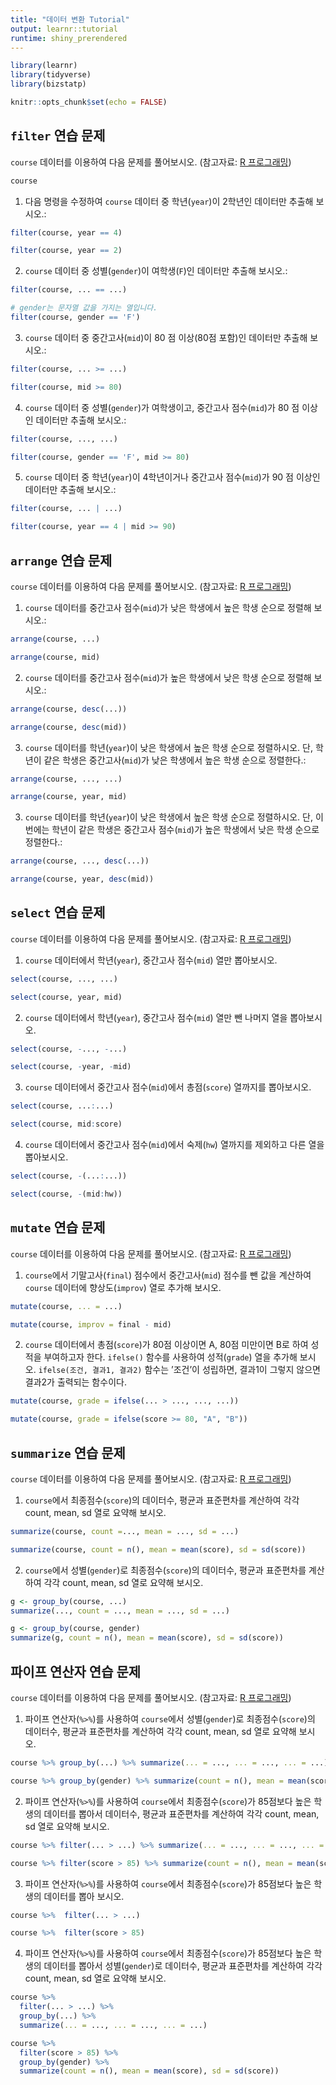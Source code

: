 ```yaml
---
title: "데이터 변환 Tutorial"
output: learnr::tutorial
runtime: shiny_prerendered
---
```


```r
library(learnr)
library(tidyverse)
library(bizstatp)

knitr::opts_chunk$set(echo = FALSE)
```


## `filter` 연습 문제

`course` 데이터를 이용하여 다음 문제를 풀어보시오. (참고자료: [R 프로그래밍](https://kilhwan.github.io/rprogramming/ch-dataTransformation.html#sec:filter))

```r
course
```

1. 다음 명령을 수정하여 `course` 데이터 중 학년(`year`)이 2학년인 데이터만 추출해 보시오.:

```r
filter(course, year == 4)
```

```r
filter(course, year == 2)
```

2. `course` 데이터 중 성별(`gender`)이 여학생(`F`)인 데이터만 추출해 보시오.:

```r
filter(course, ... == ...)
```

```r
# gender는 문자열 값을 가지는 열입니다. 
filter(course, gender == 'F')
```

3. `course` 데이터 중 중간고사(`mid`)이 80 점 이상(80점 포함)인 데이터만 추출해 보시오.:

```r
filter(course, ... >= ...)
```

```r
filter(course, mid >= 80)
```


4. `course` 데이터 중 성별(`gender`)가 여학생이고, 중간고사 점수(`mid`)가 80 점 이상인 데이터만 추출해 보시오.:

```r
filter(course, ..., ...)
```

```r
filter(course, gender == 'F', mid >= 80)
```

5. `course` 데이터 중 학년(`year`)이 4학년이거나 중간고사 점수(`mid`)가 90 점 이상인 데이터만 추출해 보시오.:

```r
filter(course, ... | ...)
```

```r
filter(course, year == 4 | mid >= 90)
```


## `arrange` 연습 문제

`course` 데이터를 이용하여 다음 문제를 풀어보시오. (참고자료: [R 프로그래밍](https://kilhwan.github.io/rprogramming/ch-dataTransformation.html#sec:arrange))

1. `course` 데이터를 중간고사 점수(`mid`)가 낮은 학생에서 높은 학생 순으로 정렬해 보시오.:

```r
arrange(course, ...)
```

```r
arrange(course, mid)
```

2. `course` 데이터를 중간고사 점수(`mid`)가 높은 학생에서 낮은 학생 순으로 정렬해 보시오.:

```r
arrange(course, desc(...))
```

```r
arrange(course, desc(mid))
```

3. `course` 데이터를 학년(`year`)이 낮은 학생에서 높은 학생 순으로 정렬하시오. 단, 학년이 같은 학생은  중간고사(`mid`)가 낮은 학생에서 높은 학생 순으로 정렬한다.:

```r
arrange(course, ..., ...)
```

```r
arrange(course, year, mid)
```

3. `course` 데이터를 학년(`year`)이 낮은 학생에서 높은 학생 순으로 정렬하시오. 단, 이번에는 학년이 같은 학생은 중간고사 점수(`mid`)가 높은 학생에서 낮은 학생 순으로 정렬한다.:

```r
arrange(course, ..., desc(...))
```

```r
arrange(course, year, desc(mid))
```


## `select` 연습 문제

`course` 데이터를 이용하여 다음 문제를 풀어보시오. (참고자료: [R 프로그래밍](https://kilhwan.github.io/rprogramming/ch-dataTransformation.html#sec:select))

1. `course` 데이터에서 학년(`year`), 중간고사 점수(`mid`) 열만 뽑아보시오.  

```r
select(course, ..., ...)
```

```r
select(course, year, mid)
```

2. `course` 데이터에서 학년(`year`), 중간고사 점수(`mid`) 열만 뺀 나머지 열을 뽑아보시오.  

```r
select(course, -..., -...)
```

```r
select(course, -year, -mid)
```

3. `course` 데이터에서 중간고사 점수(`mid`)에서 총점(`score`) 열까지를 뽑아보시오.  

```r
select(course, ...:...)
```

```r
select(course, mid:score)
```

4. `course` 데이터에서 중간고사 점수(`mid`)에서 숙제(`hw`) 열까지를 제외하고 다른 열을 뽑아보시오.  

```r
select(course, -(...:...))
```

```r
select(course, -(mid:hw))
```


## `mutate` 연습 문제

`course` 데이터를 이용하여 다음 문제를 풀어보시오. (참고자료: [R 프로그래밍](https://kilhwan.github.io/rprogramming/ch-dataTransformation.html#sec:mutate))

1. `course`에서 기말고사(`final`) 점수에서 중간고사(`mid`) 점수를 뺀 값을 계산하여  `course` 데이터에 향상도(`improv`) 열로 추가해 보시오. 

```r
mutate(course, ... = ...)
```

```r
mutate(course, improv = final - mid)
```

2. `course` 데이터에서 총점(`score`)가 80점 이상이면 A, 80점 미만이면 B로 하여 성적을 부여하고자 한다. `ifelse()` 함수를 사용하여 성적(`grade`) 열을 추가해 보시오. `ifelse(조건, 결과1, 결과2)` 함수는 '조건'이 성립하면, 결과1이 그렇지 않으면 결과2가 출력되는 함수이다. 

```r
mutate(course, grade = ifelse(... > ..., ..., ...))
```

```r
mutate(course, grade = ifelse(score >= 80, "A", "B"))
```


## `summarize` 연습 문제

`course` 데이터를 이용하여 다음 문제를 풀어보시오. (참고자료: [R 프로그래밍](https://kilhwan.github.io/rprogramming/ch-dataTransformation.html#sec:summarize))

1. `course`에서 최종점수(`score`)의 데이터수, 평균과 표준편차를 계산하여 각각 count, mean, sd 열로 요약해 보시오. 

```r
summarize(course, count =..., mean = ..., sd = ...)
```

```r
summarize(course, count = n(), mean = mean(score), sd = sd(score))
```

2. `course`에서 성별(`gender`)로 최종점수(`score`)의 데이터수, 평균과 표준편차를 계산하여 각각 count, mean, sd 열로 요약해 보시오. 

```r
g <- group_by(course, ...)
summarize(..., count = ..., mean = ..., sd = ...)
```

```r
g <- group_by(course, gender)
summarize(g, count = n(), mean = mean(score), sd = sd(score))
```


## 파이프 연산자 연습 문제

`course` 데이터를 이용하여 다음 문제를 풀어보시오. (참고자료: [R 프로그래밍](https://kilhwan.github.io/rprogramming/ch-dataTransformation.html#sec:pipeOperator))

1. 파이프 연산자(`%>%`)를 사용하여 `course`에서 성별(`gender`)로 최종점수(`score`)의 데이터수, 평균과 표준편차를 계산하여 각각 count, mean, sd 열로 요약해 보시오. 

```r
course %>% group_by(...) %>% summarize(... = ..., ... = ..., ... = ...)
```

```r
course %>% group_by(gender) %>% summarize(count = n(), mean = mean(score), sd = sd(score))
```

2. 파이프 연산자(`%>%`)를 사용하여 `course`에서 최종점수(`score`)가 85점보다 높은 학생의 데이터를 뽑아서 데이터수, 평균과 표준편차를 계산하여 각각 count, mean, sd 열로 요약해 보시오.

```r
course %>% filter(... > ...) %>% summarize(... = ..., ... = ..., ... = ...)
```

```r
course %>% filter(score > 85) %>% summarize(count = n(), mean = mean(score), sd = sd(score))
```

3. 파이프 연산자(`%>%`)를 사용하여 `course`에서 최종점수(`score`)가 85점보다 높은 학생의 데이터를 뽑아 보시오. 

```r
course %>%  filter(... > ...)  
```

```r
course %>%  filter(score > 85)  
```

4. 파이프 연산자(`%>%`)를 사용하여 `course`에서 최종점수(`score`)가 85점보다 높은 학생의 데이터를 뽑아서 성별(`gender`)로 데이터수, 평균과 표준편차를 계산하여 각각 count, mean, sd 열로 요약해 보시오. 

```r
course %>% 
  filter(... > ...) %>% 
  group_by(...) %>%
  summarize(... = ..., ... = ..., ... = ...)
```

```r
course %>% 
  filter(score > 85) %>% 
  group_by(gender) %>%
  summarize(count = n(), mean = mean(score), sd = sd(score))
```

